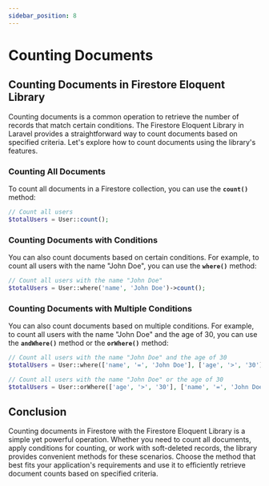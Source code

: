 ```yaml
---
sidebar_position: 8
---
```


# Counting Documents

## Counting Documents in Firestore Eloquent Library

Counting documents is a common operation to retrieve the number of records that match certain conditions. The Firestore Eloquent Library in Laravel provides a straightforward way to count documents based on specified criteria. Let's explore how to count documents using the library's features.

### Counting All Documents

To count all documents in a Firestore collection, you can use the **``count()``** method:

```php
// Count all users
$totalUsers = User::count();
```

### Counting Documents with Conditions

You can also count documents based on certain conditions. For example, to count all users with the name "John Doe", you can use the **``where()``** method:

```php
// Count all users with the name "John Doe"
$totalUsers = User::where('name', 'John Doe')->count();
```

### Counting Documents with Multiple Conditions

You can also count documents based on multiple conditions. For example, to count all users with the name "John Doe" and the age of 30, you can use the **``andWhere()``** method or the **``orWhere()``** method:

```php
// Count all users with the name "John Doe" and the age of 30
$totalUsers = User::where(['name', '=', 'John Doe'], ['age', '>', '30'])->count();

// Count all users with the name "John Doe" or the age of 30
$totalUsers = User::orWhere(['age', '>', '30'], ['name', '=', 'John Doe'])->count();
```

## Conclusion
Counting documents in Firestore with the Firestore Eloquent Library is a simple yet powerful operation. Whether you need to count all documents, apply conditions for counting, or work with soft-deleted records, the library provides convenient methods for these scenarios. Choose the method that best fits your application's requirements and use it to efficiently retrieve document counts based on specified criteria.